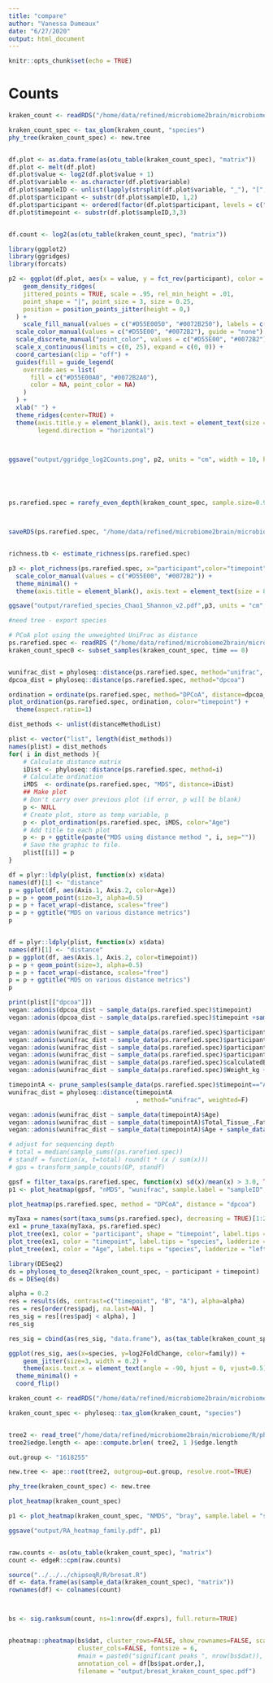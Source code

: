 ```yaml
---
title: "compare"
author: "Vanessa Dumeaux"
date: "6/27/2020"
output: html_document
---
```


```r
knitr::opts_chunk$set(echo = TRUE)
```

# Counts
```r

kraken_count <- readRDS("/home/data/refined/microbiome2brain/microbiome/R/kraken_count.rds")

kraken_count_spec <- tax_glom(kraken_count, "species")
phy_tree(kraken_count_spec) <- new.tree


df.plot <- as.data.frame(as(otu_table(kraken_count_spec), "matrix"))
df.plot <- melt(df.plot)
df.plot$value <- log2(df.plot$value + 1)
df.plot$variable <- as.character(df.plot$variable)
df.plot$sampleID <- unlist(lapply(strsplit(df.plot$variable, "_"), "[", 1))
df.plot$participant <- substr(df.plot$sampleID, 1,2)
df.plot$participant <- ordered(factor(df.plot$participant, levels = c("E1", "E2", "E3", "E4", "E5", "F1", "F2")))
df.plot$timepoint <- substr(df.plot$sampleID,3,3)


df.count <- log2(as(otu_table(kraken_count_spec), "matrix"))

library(ggplot2)
library(ggridges)
library(forcats)

p2 <- ggplot(df.plot, aes(x = value, y = fct_rev(participant), color = timepoint, point_color=timepoint, fill=timepoint)) +
    geom_density_ridges(
    jittered_points = TRUE, scale = .95, rel_min_height = .01,
    point_shape = "|", point_size = 3, size = 0.25,
    position = position_points_jitter(height = 0,)
  ) +
    scale_fill_manual(values = c("#D55E0050", "#0072B250"), labels = c("A", "B")) +
  scale_color_manual(values = c("#D55E00", "#0072B2"), guide = "none") +
  scale_discrete_manual("point_color", values = c("#D55E00", "#0072B2"), guide = "none") +
  scale_x_continuous(limits = c(0, 25), expand = c(0, 0)) +
  coord_cartesian(clip = "off") +
  guides(fill = guide_legend(
    override.aes = list(
      fill = c("#D55E00A0", "#0072B2A0"),
      color = NA, point_color = NA)
    )
  ) +
  xlab(" ") +
  theme_ridges(center=TRUE) +
  theme(axis.title.y = element_blank(), axis.text = element_text(size = 8), legend.text = element_text(size=8), legend.title = element_text(size=8), legend.position = c(0.6, -0.12),
        legend.direction = "horizontal")
  


ggsave("output/ggridge_log2Counts.png", p2, units = "cm", width = 10, height = 10, dpi = 600)





ps.rarefied.spec = rarefy_even_depth(kraken_count_spec, sample.size=0.9*min(sample_sums(kraken_count_spec)), replace=F, rngseed = 1)



saveRDS(ps.rarefied.spec, "/home/data/refined/microbiome2brain/microbiome/R/ps.rarefied.spec.rds")


richness.tb <- estimate_richness(ps.rarefied.spec)

p3 <- plot_richness(ps.rarefied.spec, x="participant",color="timepoint", measures=c("Chao1", "Shannon")) +
  scale_color_manual(values = c("#D55E00", "#0072B2")) + 
  theme_minimal() +
  theme(axis.title = element_blank(), axis.text = element_text(size = 8), legend.text = element_text(size=8), legend.title = element_text(size=8), legend.position = c(0.6, -0.12),legend.direction = "horizontal")

ggsave("output/rarefied_species_Chao1_Shannon_v2.pdf",p3, units = "cm", width = 10, height = 10)

```


```r
#need tree - export species

# PCoA plot using the unweighted UniFrac as distance
ps.rarefied.spec <- readRDS ("/home/data/refined/microbiome2brain/microbiome/R/ps.rarefied.spec.rds")
kraken_count_spec0 <- subset_samples(kraken_count_spec, time == 0)


wunifrac_dist = phyloseq::distance(ps.rarefied.spec, method="unifrac", weighted=F)
dpcoa_dist = phyloseq::distance(ps.rarefied.spec, method="dpcoa")

ordination = ordinate(ps.rarefied.spec, method="DPCoA", distance=dpcoa_dist)
plot_ordination(ps.rarefied.spec, ordination, color="timepoint") + 
  theme(aspect.ratio=1)

dist_methods <- unlist(distanceMethodList)

plist <- vector("list", length(dist_methods))
names(plist) = dist_methods
for( i in dist_methods ){
    # Calculate distance matrix
    iDist <- phyloseq::distance(ps.rarefied.spec, method=i)
    # Calculate ordination
    iMDS  <- ordinate(ps.rarefied.spec, "MDS", distance=iDist)
    ## Make plot
    # Don't carry over previous plot (if error, p will be blank)
    p <- NULL
    # Create plot, store as temp variable, p
    p <- plot_ordination(ps.rarefied.spec, iMDS, color="Age")
    # Add title to each plot
    p <- p + ggtitle(paste("MDS using distance method ", i, sep=""))
    # Save the graphic to file.
    plist[[i]] = p
}

df = plyr::ldply(plist, function(x) x$data)
names(df)[1] <- "distance"
p = ggplot(df, aes(Axis.1, Axis.2, color=Age))
p = p + geom_point(size=3, alpha=0.5)
p = p + facet_wrap(~distance, scales="free")
p = p + ggtitle("MDS on various distance metrics")
p


df = plyr::ldply(plist, function(x) x$data)
names(df)[1] <- "distance"
p = ggplot(df, aes(Axis.1, Axis.2, color=timepoint))
p = p + geom_point(size=3, alpha=0.5)
p = p + facet_wrap(~distance, scales="free")
p = p + ggtitle("MDS on various distance metrics")
p

print(plist[["dpcoa"]])
vegan::adonis(dpcoa_dist ~ sample_data(ps.rarefied.spec)$timepoint)
vegan::adonis(dpcoa_dist ~ sample_data(ps.rarefied.spec)$timepoint +sample_data(ps.rarefied.spec)$participant)

vegan::adonis(wunifrac_dist ~ sample_data(ps.rarefied.spec)$participant +sample_data(ps.rarefied.spec)$Age)
vegan::adonis(wunifrac_dist ~ sample_data(ps.rarefied.spec)$participant + sample_data(ps.rarefied.spec)$leptin_ng_ml)
vegan::adonis(wunifrac_dist ~ sample_data(ps.rarefied.spec)$participant + sample_data(ps.rarefied.spec)$Total_Tissue_.Fat)
vegan::adonis(wunifrac_dist ~ sample_data(ps.rarefied.spec)$participant + sample_data(ps.rarefied.spec)$Total_Lean_Mass)
vegan::adonis(wunifrac_dist ~ sample_data(ps.rarefied.spec)$calculatedBMI)
vegan::adonis(wunifrac_dist ~ sample_data(ps.rarefied.spec)$Weight_kg + sample_data(ps.rarefied.spec)$Age)

timepointA <- prune_samples(sample_data(ps.rarefied.spec)$timepoint=="A", ps.rarefied.spec)
wunifrac_dist = phyloseq::distance(timepointA 
                                   , method="unifrac", weighted=F)

vegan::adonis(wunifrac_dist ~ sample_data(timepointA)$Age)
vegan::adonis(wunifrac_dist ~ sample_data(timepointA)$Total_Tissue_.Fat)
vegan::adonis(wunifrac_dist ~ sample_data(timepointA)$Age + sample_data(timepointA)$leptin_ng_ml + sample_data(timepointA)$Total_Tissue_.Fat)

```
```r
# adjust for sequencing depth
# total = median(sample_sums((ps.rarefied.spec))
# standf = function(x, t=total) round(t * (x / sum(x)))
# gps = transform_sample_counts(GP, standf)

gpsf = filter_taxa(ps.rarefied.spec, function(x) sd(x)/mean(x) > 3.0, TRUE)
p1 <- plot_heatmap(gpsf, "nMDS", "wunifrac", sample.label = "sampleID", taxa.label = "Family",low="#66CCFF", high="#000033", na.value="white", first.sample = "E2A_A3")

plot_heatmap(ps.rarefied.spec, method = "DPCoA", distance = "dpcoa")
```

```r
myTaxa = names(sort(taxa_sums(ps.rarefied.spec), decreasing = TRUE)[1:25])
ex1 = prune_taxa(myTaxa, ps.rarefied.spec)
plot_tree(ex1, color = "participant", shape = "timepoint", label.tips = "species", ladderize = "left", justify = "left" , size = "Abundance")
plot_tree(ex1, color = "timepoint", label.tips = "species", ladderize = "left", justify = "left" , size = "Abundance", text.size = 3 )
plot_tree(ex1, color = "Age", label.tips = "species", ladderize = "left", justify = "left" , size = "Abundance")

```
```r
library(DESeq2)
ds = phyloseq_to_deseq2(kraken_count_spec, ~ participant + timepoint)
ds = DESeq(ds)
```

```r
alpha = 0.2
res = results(ds, contrast=c("timepoint", "B", "A"), alpha=alpha)
res = res[order(res$padj, na.last=NA), ]
res_sig = res[(res$padj < alpha), ]
res_sig
```

```r
res_sig = cbind(as(res_sig, "data.frame"), as(tax_table(kraken_count_spec)[rownames(res_sig), ], "matrix"))
```
```r
ggplot(res_sig, aes(x=species, y=log2FoldChange, color=family)) +
    geom_jitter(size=3, width = 0.2) +
    theme(axis.text.x = element_text(angle = -90, hjust = 0, vjust=0.5)) +
  theme_minimal() +
  coord_flip()
```
```r
kraken_count <- readRDS("/home/data/refined/microbiome2brain/microbiome/R/kraken_count.rds")

kraken_count_spec <- phyloseq::tax_glom(kraken_count, "species")


tree2 <- read_tree("/home/data/refined/microbiome2brain/microbiome/R/phyloT_generated_tree_1593538485_newick.nwk")
tree2$edge.length <- ape::compute.brlen( tree2, 1 )$edge.length

out.group <- "1618255"

new.tree <- ape::root(tree2, outgroup=out.group, resolve.root=TRUE)

phy_tree(kraken_count_spec) <- new.tree

plot_heatmap(kraken_count_spec)

p1 <- plot_heatmap(kraken_count_spec, "NMDS", "bray", sample.label = "sampleID", taxa.label = "Family",low="#66CCFF", high="#000033", na.value="white", first.sample = "E2A_A3")

ggsave("output/RA_heatmap_family.pdf", p1)


raw.counts <- as(otu_table(kraken_count_spec), "matrix")
count <- edgeR::cpm(raw.counts)

source("../../../chipseqR/R/bresat.R")
df <- data.frame(as(sample_data(kraken_count_spec), "matrix"))
rownames(df) <- colnames(count)



bs <- sig.ranksum(count, ns=1:nrow(df.exprs), full.return=TRUE)


pheatmap::pheatmap(bs$dat, cluster_rows=FALSE, show_rownames=FALSE, scale="row",color=rev(colorRampPalette(rev(brewer.pal(n = 8, name ="Blues")))(200)),
                   cluster_cols=FALSE, fontsize = 6, 
                   #main = paste0("significant peaks ", nrow(bs$dat)),
                   annotation_col = df[bs$pat.order,],
                   filename = "output/bresat_kraken_count_spec.pdf")

```

